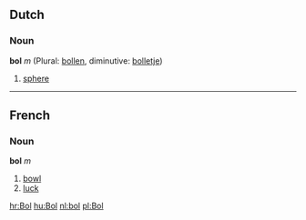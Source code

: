 ==Dutch==
===Noun===
'''bol''' ''m'' (Plural: [[bollen]], diminutive: [[bolletje]])

# [[sphere]]

----
==French==
===Noun===
'''bol''' ''m''

# [[bowl]]
# [[luck]]

[[hr:Bol]]
[[hu:Bol]]
[[nl:bol]]
[[pl:Bol]]